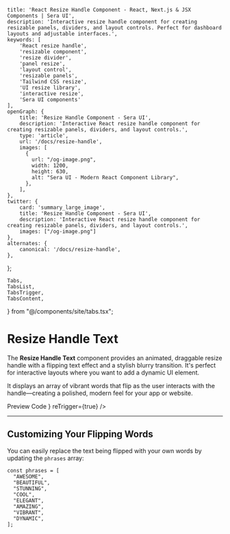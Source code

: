     title: 'React Resize Handle Component - React, Next.js & JSX Components | Sera UI',
    description: 'Interactive resize handle component for creating resizable panels, dividers, and layout controls. Perfect for dashboard layouts and adjustable interfaces.',
    keywords: [
        'React resize handle',
        'resizable component',
        'resize divider',
        'panel resize',
        'layout control',
        'resizable panels',
        'Tailwind CSS resize',
        'UI resize library',
        'interactive resize',
        'Sera UI components'
    ],
    openGraph: {
        title: 'Resize Handle Component - Sera UI',
        description: 'Interactive React resize handle component for creating resizable panels, dividers, and layout controls.',
        type: 'article',
        url: '/docs/resize-handle',
        images: [
          {
            url: "/og-image.png",
            width: 1200,
            height: 630,
            alt: "Sera UI - Modern React Component Library",
          },
        ],
    },
    twitter: {
        card: 'summary_large_image',
        title: 'Resize Handle Component - Sera UI',
        description: 'Interactive React resize handle component for creating resizable panels, dividers, and layout controls.',
        images: ["/og-image.png"]
    },
    alternates: {
        canonical: '/docs/resize-handle',
    },
};

    Tabs,
    TabsList,
    TabsTrigger,
    TabsContent,
} from "@/components/site/tabs.tsx";



# Resize Handle Text <AI dir="left"/>

The **Resize Handle Text** component provides an animated, draggable resize handle with a flipping text effect and a stylish blurry transition. It's perfect for interactive layouts where you want to add a dynamic UI element.

It displays an array of vibrant words that flip as the user interacts with the handle—creating a polished, modern feel for your app or website.

<Tabs defaultValue="preview" className="mt-4">
  <TabsList>
    <TabsTrigger value="preview">Preview</TabsTrigger>
    <TabsTrigger value="code">Code</TabsTrigger>
  </TabsList>
  <TabsContent value="preview">
    <ComponentRenderer component={<ResizeHandle />} reTrigger={true} />
  </TabsContent>
  <TabsContent value="code">
    <CodeBlock filePath="src/app/docs/resize-handle/resize-handle.tsx" />
  </TabsContent>
</Tabs>

---

## Customizing Your Flipping Words

You can easily replace the text being flipped with your own words by updating the `phrases` array:

```tsx
const phrases = [
  "AWESOME",
  "BEAUTIFUL",
  "STUNNING",
  "COOL",
  "ELEGANT",
  "AMAZING",
  "VIBRANT",
  "DYNAMIC",
];
